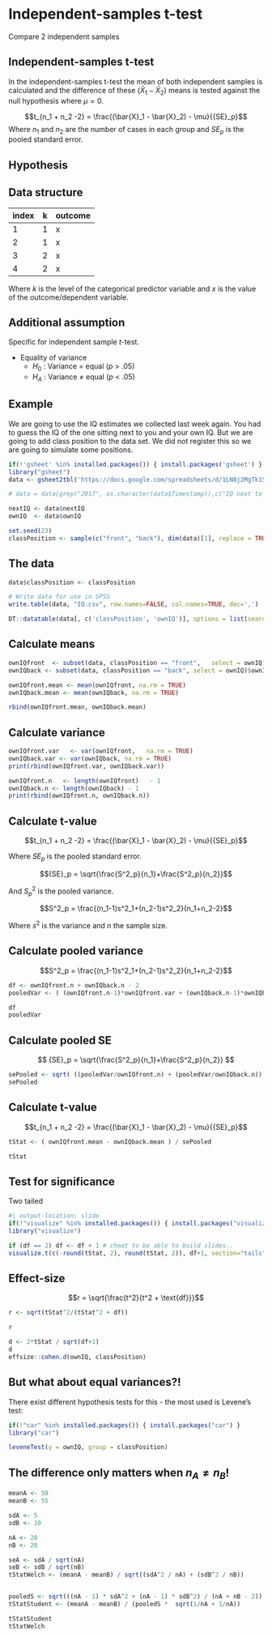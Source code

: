 # Independent-samples t-test

Compare 2 independent samples

## Independent-samples t-test

In the independent-samples t-test the mean of both independent samples is calculated and the difference of these $(\bar{X}_1 - \bar{X}_2)$ means is tested against the null hypothesis where $\mu = 0$.

$$t_{n_1 + n_2 -2} = \frac{(\bar{X}_1 - \bar{X}_2) - \mu}{{SE}_p}$$
Where $n_1$ and $n_2$ are the number of cases in each group and $SE_p$ is the pooled standard error.

## Hypothesis

\begin{aligned}
H_0 &: t = 0 = \mu_t \\
H_A &: t \neq 0 \\
H_A &: t > 0 \\
H_A &: t < 0 \\
\end{aligned}

## Data structure

index | k | outcome
------|----|--
1     | 1 | x
2     | 1 | x
3     | 2 | x
4     | 2 | x

Where $k$ is the level of the categorical predictor variable and $x$ is the value of the outcome/dependent variable.

## Additional assumption

Specific for independent sample $t$-test.

* Equality of variance
    * $H_0$ : Variance $=$ equal ($p$ > .05)
    * $H_A$ : Variance $\neq$ equal ($p$ < .05)

## Example

We are going to use the IQ estimates we collected last week again. You had to guess the IQ of the one sitting next to you and your own IQ. But we are going to add class position to the data set. We did not register this so we are going to simulate some positions.

```r
if(!'gsheet' %in% installed.packages()) { install.packages('gsheet') }
library("gsheet")
data <- gsheet2tbl('https://docs.google.com/spreadsheets/d/1LN8j2MgTk1Su-hZCbFjexiUKQx-LmbgGqlpN6YzF2jQ/edit?usp=sharing')[, -1]

# data = data[grep("2017", as.character(data$Timestamp)),c("IQ next to you", "Own IQ")]

nextIQ <- data$nextIQ
ownIQ  <- data$ownIQ
```


```r
set.seed(23)
classPosition <- sample(c("front", "back"), dim(data)[1], replace = TRUE)
```

## The data

```r
data$classPosition <- classPosition

# Write data for use in SPSS
write.table(data, "IQ.csv", row.names=FALSE, col.names=TRUE, dec=',')

DT::datatable(data[, c('classPosition', 'ownIQ')], options = list(searching = FALSE, scrollY = 415, paging = F, info = F))
```

## Calculate means {.subsection}

```r
ownIQfront  <- subset(data, classPosition == "front",   select = ownIQ)$ownIQ
ownIQback <- subset(data, classPosition == "back", select = ownIQ)$ownIQ

ownIQfront.mean <- mean(ownIQfront, na.rm = TRUE)
ownIQback.mean <- mean(ownIQback, na.rm = TRUE)

rbind(ownIQfront.mean, ownIQback.mean)
```

## Calculate variance {.smaller .subsection}

```r
ownIQfront.var   <- var(ownIQfront,   na.rm = TRUE)
ownIQback.var <- var(ownIQback, na.rm = TRUE)
print(rbind(ownIQfront.var, ownIQback.var))

ownIQfront.n   <- length(ownIQfront)   - 1
ownIQback.n <- length(ownIQback) - 1
print(rbind(ownIQfront.n, ownIQback.n))
```


## Calculate t-value {.smaller}

$$t_{n_1 + n_2 -2} = \frac{(\bar{X}_1 - \bar{X}_2) - \mu}{{SE}_p}$$

Where ${SE}_p$ is the pooled standard error.

$${SE}_p = \sqrt{\frac{S^2_p}{n_1}+\frac{S^2_p}{n_2}}$$

And $S^2_p$ is the pooled variance.

$$S^2_p = \frac{(n_1-1)s^2_1+(n_2-1)s^2_2}{n_1+n_2-2}$$

Where $s^2$ is the variance and $n$ the sample size.

## Calculate pooled variance {.subsection}

$$S^2_p = \frac{(n_1-1)s^2_1+(n_2-1)s^2_2}{n_1+n_2-2}$$

```r
df <- ownIQfront.n + ownIQback.n - 2
pooledVar <- ( (ownIQfront.n-1)*ownIQfront.var + (ownIQback.n-1)*ownIQback.var ) / df

df
pooledVar
```

## Calculate pooled SE {.subsection}

$$ {SE}_p = \sqrt{\frac{S^2_p}{n_1}+\frac{S^2_p}{n_2}} $$

```r
sePooled <- sqrt( ((pooledVar/ownIQfront.n) + (pooledVar/ownIQback.n)) )
sePooled
```

## Calculate t-value {.subsection}

$$t_{n_1 + n_2 -2} = \frac{(\bar{X}_1 - \bar{X}_2) - \mu}{{SE}_p}$$

```r
tStat <- ( ownIQfront.mean - ownIQback.mean ) / sePooled

tStat
```

## Test for significance

Two tailed

```r
#| output-location: slide
if(!"visualize" %in% installed.packages()) { install.packages("visualize") }
library("visualize")

if (df == 2) df <- df + 1 # cheat to be able to build slides.. 
visualize.t(c(-round(tStat, 2), round(tStat, 2)), df+1, section="tails")
```

## Effect-size

$$r = \sqrt{\frac{t^2}{t^2 + \text{df}}}$$

```r
r <- sqrt(tStat^2/(tStat^2 + df))

r

d <- 2*tStat / sqrt(df+1)
d
effsize::cohen.d(ownIQ, classPosition)

```


## But what about equal variances?!

There exist different hypothesis tests for this - the most used is Levene's test:
```r
if(!"car" %in% installed.packages()) { install.packages("car") }
library("car")

leveneTest(y = ownIQ, group = classPosition)
```

## The difference only matters when $n_A \neq n_B$!


```r
meanA <- 50
meanB <- 55

sdA <- 5
sdB <- 10

nA <- 20
nB <- 20

seA <- sdA / sqrt(nA)    
seB <- sdB / sqrt(nB)  
tStatWelch <- (meanA - meanB) / sqrt((sdA^2 / nA) + (sdB^2 / nB))


pooledS <- sqrt(((nA - 1) * sdA^2 + (nA - 1) * sdB^2) / (nA + nB - 2))
tStatStudent <- (meanA - meanB) / (pooledS *  sqrt(1/nA + 1/nA))

tStatStudent
tStatWelch
```